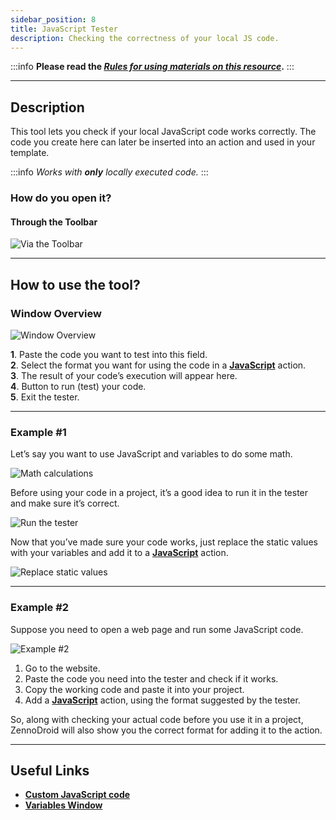 ```yaml
---
sidebar_position: 8
title: JavaScript Tester
description: Checking the correctness of your local JS code.
---
```

:::info **Please read the [*Rules for using materials on this resource*](../Disclaimer).**
:::
_______________________________________________   
## Description  
This tool lets you check if your local JavaScript code works correctly. The code you create here can later be inserted into an action and used in your template.

:::info *Works with **only** locally executed code.*
:::
### How do you open it?  
#### Through the Toolbar  
![Via the Toolbar](./assets/Java_Tester/Java_Tester_pic1.png)   

_______________________________________________  
## How to use the tool?  
### Window Overview  
![Window Overview](./assets/Java_Tester/Java_Tester_pic2.png)  

**1**. Paste the code you want to test into this field.  
**2**. Select the format you want for using the code in a [**JavaScript**](../Project%20Editor/CustomCode/JS) action.  
**3**. The result of your code’s execution will appear here.  
**4**. Button to run (test) your code.  
**5**. Exit the tester.  
_______________________________________________
### Example #1  
Let’s say you want to use JavaScript and variables to do some math.

![Math calculations](./assets/Java_Tester/Java_Tester_pic3.png)  

Before using your code in a project, it’s a good idea to run it in the tester and make sure it’s correct.

![Run the tester](./assets/Java_Tester/Java_Tester_pic4.png)  

Now that you’ve made sure your code works, just replace the static values with your variables and add it to a [**JavaScript**](../Project%20Editor/CustomCode/JS) action.

![Replace static values](./assets/Java_Tester/Java_Tester_pic5.png)  
_______________________________________________
### Example #2  
Suppose you need to open a web page and run some JavaScript code.

![Example #2](./assets/Java_Tester/Java_Tester_pic6.png)  

1. Go to the website.  
2. Paste the code you need into the tester and check if it works.  
3. Copy the working code and paste it into your project.  
4. Add a [**JavaScript**](../Project%20Editor/CustomCode/JS) action, using the format suggested by the tester.  

So, along with checking your actual code before you use it in a project, ZennoDroid will also show you the correct format for adding it to the action.
_______________________________________________  
## Useful Links  
- [**Custom JavaScript code**](../Project%20Editor/CustomCode/JS)  
- [**Variables Window**](../pm/Interface/Variables)